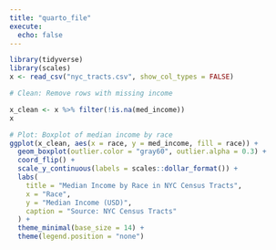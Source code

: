 ```yaml
---
title: "quarto_file"
execute: 
  echo: false
---
```


```r
library(tidyverse)
library(scales)
x <- read_csv("nyc_tracts.csv", show_col_types = FALSE)

# Clean: Remove rows with missing income

x_clean <- x %>% filter(!is.na(med_income))
x
```

```r
# Plot: Boxplot of median income by race
ggplot(x_clean, aes(x = race, y = med_income, fill = race)) +
  geom_boxplot(outlier.color = "gray60", outlier.alpha = 0.3) +
  coord_flip() +
  scale_y_continuous(labels = scales::dollar_format()) +
  labs(
    title = "Median Income by Race in NYC Census Tracts",
    x = "Race",
    y = "Median Income (USD)",
    caption = "Source: NYC Census Tracts"
  ) +
  theme_minimal(base_size = 14) +
  theme(legend.position = "none")
```


